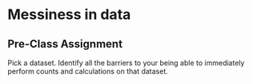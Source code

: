 # Messiness in data

## Pre-Class Assignment

Pick a dataset.
Identify all the barriers to your being able to immediately perform counts and calculations on that dataset.
